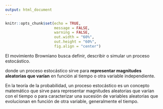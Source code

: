 ```yaml
---
output: html_document
---
```


<div class="my-post-main-container">

<!-- ################  CONFIGURACIONES ###################### -->

```r
knitr::opts_chunk$set(echo = TRUE,
                      message = FALSE,
                      warning = FALSE,
                      out.width = "60%",
                      out.height = "60%",
                      fig.align = "center")

```


El movimiento Browniano busca definir, describir o simular un proceso estocástico.

donde un proceso estocástico sirve para **representar magnitudes aleatorias que varían** en función al tiempo o otra variable independiente.

En la teoría de la probabilidad, un proceso estocástico es un concepto matemático que sirve para representar magnitudes aleatorias que varían con el tiempo o para caracterizar una sucesión de variables aleatorias que evolucionan en función de otra variable, generalmente el tiempo.



</div>